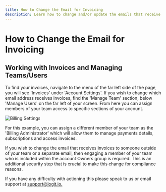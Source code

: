 ```yaml
---
title: How to Change the Email for Invoicing
description: Learn how to change and/or update the emails that receive invoices
---
```


# How to Change the Email for Invoicing

## Working with Invoices and Managing Teams/Users

To find your invoices, navigate to the menu of the far left side of 
the page, you will see 'Invoices' under 'Account Settings'. If you 
wish to change which email address receives invoices, find the 
'Manage Team' section, below 'Manage Users' on the far left of your 
screen. From here you can assign members of your team access to 
specific sections of your account.

![Billing Settings](@/images/help/subscription-usage/billing-settings.png)

For this example, you can assign a different member of your team as the 
'Billing Administrator' which will allow them to manage payments details, 
subscriptions and access invoices.

If you wish to change the email that receives invoices to someone outside 
of your team or a separate email, then engaging a member of your team who is 
included within the account Owners group is required. This is an additional 
security step that is crucial to make this change for compliance reasons.

If you have any difficulty with actioning this please speak to 
us <IntercomButton text="via live chat" /> or email support 
at [support@logit.io.](mailto:support@logit.io)